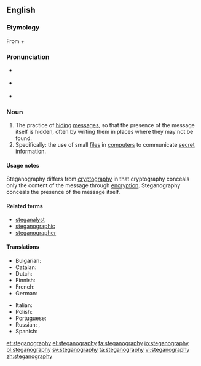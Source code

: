 ==English==

===Etymology===
From {{etyl|grc|en}} {{term|στεγανός||cover, roof|tr=steganos|lang=grc|sc=polytonic}} + {{term|γράφω||I write|tr=graphō|lang=grc|sc=polytonic}}

===Pronunciation===
* {{a|UK}} {{IPA|/ˌstɛɡ.ənˈɒɡ.ɹə.fi/|lang=en}}
* {{a|US}} {{IPA|/ˌstɛ.ɡʌnˈɔ.ɡɹʌ.fi/|lang=en}}
* {{audio|en-us-steganography.ogg|Audio (US)|lang=en}}

===Noun===
{{wikipedia}}
{{en-noun|-}}

# The practice of [[hiding]] [[message]]s, so that the presence of the message itself is hidden, often by writing them in places where they may not be found.
# Specifically: the use of small [[file]]s in [[computer]]s to communicate [[secret]] information.

====Usage notes====
Steganography differs from [[cryptography]] in that cryptography conceals only the content of the message through [[encryption]]. Steganography conceals the presence of the message itself.

====Related terms====
* [[steganalyst]]
* [[steganographic]]
* [[steganographer]]

====Translations====
{{trans-top|steganography}}
* Bulgarian: {{t|bg|стеганография|f}}
* Catalan: {{t|ca|esteganografia|f}}
* Dutch: {{t|nl|steganografie|f}}
* Finnish: {{t|fi|steganografia}}
* French: {{t+|fr|stéganographie|f}}
* German: {{t+|de|Steganographie|f}}
{{trans-mid}}
* Italian: {{t|it|steganografia|f}}
* Polish: {{t|pl|steganografia|f}}
* Portuguese: {{t|pt|esteganografia|f}}
* Russian: {{t+|ru|стеганогра́фия|f|sc=Cyrl}}, {{t+|ru|та́йнопись|f|sc=Cyrl}}
* Spanish: {{t|es|esteganografía|f}}
{{trans-bottom}}

[[et:steganography]]
[[el:steganography]]
[[fa:steganography]]
[[io:steganography]]
[[pl:steganography]]
[[sv:steganography]]
[[ta:steganography]]
[[vi:steganography]]
[[zh:steganography]]
